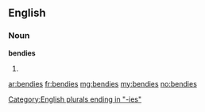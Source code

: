 ==English==

===Noun===
'''bendies'''

# {{plural of|[[bendy]]}}

[[Category:English plurals ending in "-ies"]]

[[ar:bendies]]
[[fr:bendies]]
[[mg:bendies]]
[[my:bendies]]
[[no:bendies]]